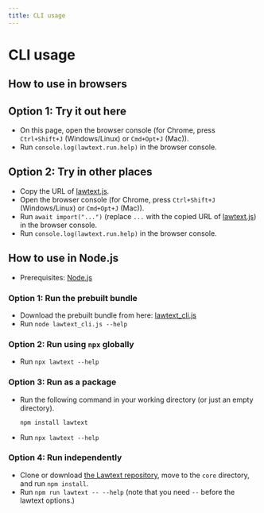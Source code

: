 ```yaml
---
title: CLI usage
---
```


# CLI usage

## How to use in browsers

## Option 1: Try it out here

- On this page, open the browser console (for Chrome, press `Ctrl+Shift+J` (Windows/Linux) or `Cmd+Opt+J` (Mac)).
- Run `console.log(lawtext.run.help)` in the browser console.

## Option 2: Try in other places

- Copy the URL of [lawtext.js](/static/lawtext_bundles/browser/lawtext.js).
- Open the browser console (for Chrome, press `Ctrl+Shift+J` (Windows/Linux) or `Cmd+Opt+J` (Mac)).
- Run `await import("...")` (replace `...` with the copied URL of [lawtext.js](/static/lawtext_bundles/browser/lawtext.js)) in the browser console.
- Run `console.log(lawtext.run.help)` in the browser console.

## How to use in Node.js

- Prerequisites: [Node.js](https://nodejs.org/)

### Option 1: Run the prebuilt bundle

- Download the prebuilt bundle from here: [lawtext_cli.js](/static/lawtext_bundles/node/lawtext_cli.js)
- Run `node lawtext_cli.js --help`

### Option 2: Run using `npx` globally

- Run `npx lawtext --help`

### Option 3: Run as a package

- Run the following command in your working directory (or just an empty directory).
  ```
  npm install lawtext
  ```
- Run `npx lawtext --help`

### Option 4: Run independently

- Clone or download [the Lawtext repository](https://github.com/yamachig/Lawtext), move to the `core` directory, and run `npm install`.
- Run `npm run lawtext -- --help` (note that you need `--` before the lawtext options.)